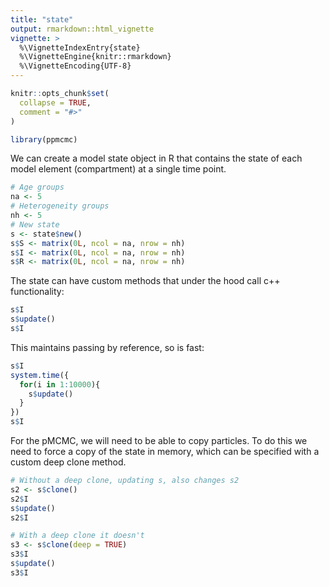 ```yaml
---
title: "state"
output: rmarkdown::html_vignette
vignette: >
  %\VignetteIndexEntry{state}
  %\VignetteEngine{knitr::rmarkdown}
  %\VignetteEncoding{UTF-8}
---
```


```r
knitr::opts_chunk$set(
  collapse = TRUE,
  comment = "#>"
)
```

```r
library(ppmcmc)
```

We can create a model state object in R that contains the state of each model
element (compartment) at a single time point.

```r
# Age groups
na <- 5
# Heterogeneity groups
nh <- 5
# New state
s <- state$new()
s$S <- matrix(0L, ncol = na, nrow = nh)
s$I <- matrix(0L, ncol = na, nrow = nh)
s$R <- matrix(0L, ncol = na, nrow = nh)
```

The state can have custom methods that under the hood call c++ functionality:

```r
s$I
s$update()
s$I
```

This maintains passing by reference, so is fast:
```r
s$I
system.time({
  for(i in 1:10000){
    s$update()
  }
})
s$I
```

For the pMCMC, we will need to be able to copy particles. To do this we need to 
force a copy of the state in memory, which can be specified with a custom deep clone method.

```r
# Without a deep clone, updating s, also changes s2
s2 <- s$clone()
s2$I
s$update()
s2$I

# With a deep clone it doesn't
s3 <- s$clone(deep = TRUE)
s3$I
s$update()
s3$I
```